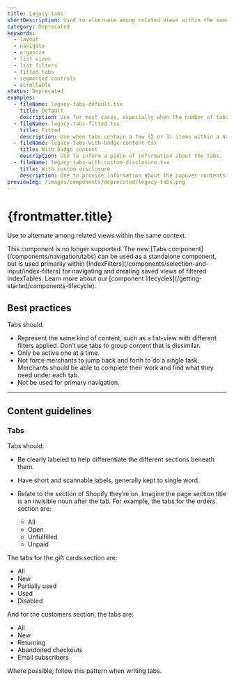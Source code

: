 ```yaml
---
title: Legacy tabs
shortDescription: Used to alternate among related views within the same context.
category: Deprecated
keywords:
  - layout
  - navigate
  - organize
  - list views
  - list filters
  - fitted tabs
  - segmented controls
  - scrollable
status: Deprecated
examples:
  - fileName: legacy-tabs-default.tsx
    title: Default
    description: Use for most cases, especially when the number of tabs may be more than three.
  - fileName: legacy-tabs-fitted.tsx
    title: Fitted
    description: Use when tabs contain a few (2 or 3) items within a narrow column.
  - fileName: legacy-tabs-with-badge-content.tsx
    title: With badge content
    description: Use to inform a piece of information about the tabs.
  - fileName: legacy-tabs-with-custom-disclosure.tsx
    title: With custom disclosure
    description: Use to provide information about the popover contents
previewImg: /images/components/deprecated/legacy-tabs.png
---
```


# {frontmatter.title}

<Lede>

Use to alternate among related views within the same context.

</Lede>

<StatusBanner status={frontmatter.status}>
  This component is no longer supported. The new [Tabs
  component](/components/navigation/tabs) can be used as a standalone component,
  but is used primarily within
  [IndexFilters](/components/selection-and-input/index-filters) for navigating
  and creating saved views of filtered IndexTables. Learn more about our
  [component lifecycles](/getting-started/components-lifecycle).
</StatusBanner>

<Examples />

<Props componentName={frontmatter.title} />

## Best practices

Tabs should:

- Represent the same kind of content, such as a list-view with different filters applied. Don’t use tabs to group content that is dissimilar.
- Only be active one at a time.
- Not force merchants to jump back and forth to do a single task. Merchants should be able to complete their work and find what they need under each tab.
- Not be used for primary navigation.

---

## Content guidelines

### Tabs

Tabs should:

- Be clearly labeled to help differentiate the different sections beneath them.
- Have short and scannable labels, generally kept to single word.
- Relate to the section of Shopify they’re on. Imagine the page section title is an invisible noun after the tab. For example, the tabs for the orders section are:

  - All
  - Open
  - Unfulfilled
  - Unpaid

The tabs for the gift cards section are:

- All
- New
- Partially used
- Used
- Disabled

And for the customers section, the tabs are:

- All
- New
- Returning
- Abandoned checkouts
- Email subscribers

Where possible, follow this pattern when writing tabs.
